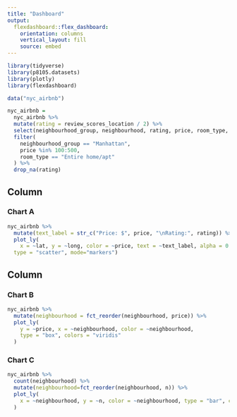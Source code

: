 ```yaml
---
title: "Dashboard"
output: 
  flexdashboard::flex_dashboard:
    orientation: columns
    vertical_layout: fill
    source: embed
---
```


```r
library(tidyverse)
library(p8105.datasets)
library(plotly)
library(flexdashboard)
```

```r
data("nyc_airbnb")

nyc_airbnb = 
  nyc_airbnb %>% 
  mutate(rating = review_scores_location / 2) %>% 
  select(neighbourhood_group, neighbourhood, rating, price, room_type, lat, long) %>% 
  filter(
    neighbourhood_group == "Manhattan",
    price %in% 100:500,
    room_type == "Entire home/apt"
  ) %>% 
  drop_na(rating)
```

Column {data-width=650}
-----------------------------------------------------------------------

### Chart A

```r
nyc_airbnb %>% 
  mutate(text_label = str_c("Price: $", price, "\nRating:", rating)) %>% 
  plot_ly(
    x = ~lat, y = ~long, color = ~price, text = ~text_label, alpha = 0.5,
  type = "scatter", mode="markers")
```

Column {data-width=350}
-----------------------------------------------------------------------

### Chart B

```r
nyc_airbnb %>% 
  mutate(neighbourhood = fct_reorder(neighbourhood, price)) %>% 
  plot_ly(
    y = ~price, x = ~neighbourhood, color = ~neighbourhood,
    type = "box", colors = "viridis"
  )
```

### Chart C

```r
nyc_airbnb %>% 
  count(neighbourhood) %>% 
  mutate(neighbourhood=fct_reorder(neighbourhood, n)) %>% 
  plot_ly(
    x = ~neighbourhood, y = ~n, color = ~neighbourhood, type = "bar", colors = "viridis"
  )
```

